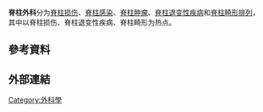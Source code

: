 {{Expand|time=2011-02-18T14:34:09+00:00}}
'''脊柱外科'''分为[[脊柱损伤|脊柱损伤]]、[[脊柱感染|脊柱感染]]、[[脊柱肿瘤|脊柱肿瘤]]、[[脊柱退变性疾病|脊柱退变性疾病]]和[[脊柱畸形排列|脊柱畸形排列]]，其中以脊柱损伤、脊柱退变性疾病、脊柱畸形为热点。

== 參考資料 ==
{{Reflist}}

== 外部連結 ==

[[Category:外科學|Category:外科學]]